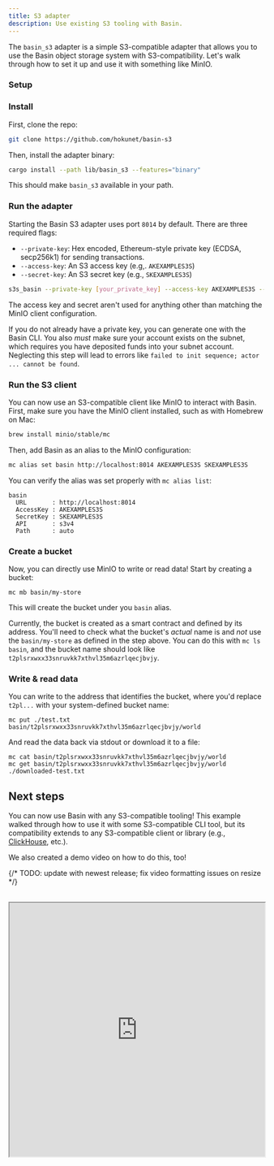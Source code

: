 ```yaml
---
title: S3 adapter
description: Use existing S3 tooling with Basin.
---
```



The `basin_s3` adapter is a simple S3-compatible adapter that allows you to use the Basin object
storage system with S3-compatibility. Let's walk through how to set it up and use it with something
like MinIO.

### Setup

<Steps>
  
### Install

First, clone the repo:

```sh
git clone https://github.com/hokunet/basin-s3
```

Then, install the adapter binary:

```sh
cargo install --path lib/basin_s3 --features="binary"
```

This should make `basin_s3` available in your path.

### Run the adapter

Starting the Basin S3 adapter uses port `8014` by default. There are three required flags:

- `--private-key`: Hex encoded, Ethereum-style private key (ECDSA, secp256k1) for sending
  transactions.
- `--access-key`: An S3 access key (e.g,. `AKEXAMPLES3S`)
- `--secret-key`: An S3 secret key (e.g., `SKEXAMPLES3S`)

```sh
s3s_basin --private-key [your_private_key] --access-key AKEXAMPLES3S --secret-key SKEXAMPLES3S
```

The access key and secret aren't used for anything other than matching the MinIO client
configuration.

<Callout type="info">

If you do not already have a private key, you can generate one with the Basin CLI. You also _must_
make sure your account exists on the subnet, which requires you have deposited funds into your
subnet account. Neglecting this step will lead to errors like
`failed to init sequence; actor ... cannot be found`.

</Callout>

### Run the S3 client

You can now use an S3-compatible client like MinIO to interact with Basin. First, make sure you have
the MinIO client installed, such as with Homebrew on Mac:

```sh
brew install minio/stable/mc
```

Then, add Basin as an alias to the MinIO configuration:

```sh
mc alias set basin http://localhost:8014 AKEXAMPLES3S SKEXAMPLES3S
```

You can verify the alias was set properly with `mc alias list`:

```
basin
  URL       : http://localhost:8014
  AccessKey : AKEXAMPLES3S
  SecretKey : SKEXAMPLES3S
  API       : s3v4
  Path      : auto
```

### Create a bucket

Now, you can directly use MinIO to write or read data! Start by creating a bucket:

```
mc mb basin/my-store
```

This will create the bucket under you `basin` alias.

<Callout type="info">

Currently, the bucket is created as a smart contract and defined by its address. You'll need to
check what the bucket's _actual_ name is and _not_ use the `basin/my-store` as defined in the step
above. You can do this with `mc ls basin`, and the bucket name should look like
`t2plsrxwxx33snruvkk7xthvl35m6azrlqecjbvjy`.

</Callout>

### Write & read data

You can write to the address that identifies the bucket, where you'd replace `t2pl...` with your
system-defined bucket name:

```
mc put ./test.txt basin/t2plsrxwxx33snruvkk7xthvl35m6azrlqecjbvjy/world
```

And read the data back via stdout or download it to a file:

```
mc cat basin/t2plsrxwxx33snruvkk7xthvl35m6azrlqecjbvjy/world
mc get basin/t2plsrxwxx33snruvkk7xthvl35m6azrlqecjbvjy/world ./downloaded-test.txt
```

</Steps>

## Next steps

You can now use Basin with any S3-compatible tooling! This example walked through how to use it with
some S3-compatible CLI tool, but its compatibility extends to any S3-compatible client or library
(e.g., [ClickHouse](https://clickhouse.com/), etc.).

We also created a demo video on how to do this, too!

{/* TODO: update with newest release; fix video formatting issues on resize */}

<div className="w-full">
  <br />
  <iframe
    className="w-full aspect-video"
    width="100%"
    height="500px"
    title="Basin CLI"
    src="https://drive.google.com/file/d/1Kou_jeFg3HgAAMBI8vvvAHLXl0yge-zV/preview"
    allow="accelerometer; autoplay; clipboard-write; encrypted-media; gyroscope; picture-in-picture"
    allowFullScreen
  />
</div>
